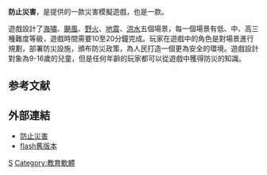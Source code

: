 {{Infobox VG
| title       = 防止災害
| image       = 
| caption     = 
| japanese    = 
| english     = STOP DISASTERS!
| original    =
| official    = 
| common      =
| genre       = [[模擬經營類遊戲|策略遊戲]]
| platforms   = 支援[[Flash_Player|Flash Player]] 7以上瀏覽器（舊版）<br>支援[[HTML5|HTML5]]瀏覽器（新版）
| developer   = playerthree
| publisher   = {{link-en|聯合國國際減災戰略秘書處|United Nations International Strategy for Disaster Reduction}}
| distributor =
| director    = 
| producer    = 
| designer    = 
| writer      = 
| programmer  = 
| composer    =
| artist      =
| series      = 
| engine      = 
| modes       = 單人
| released    = 2007年起
| onlinegame  = 1
| shutdown    =
}}
'''防止災害'''，是{{link-en|聯合國國際減災戰略秘書處|United Nations Office for Disaster Risk Reduction}}提供的一款災害模擬遊戲，也是一款{{link-en|嚴肅遊戲|Serious game}}{{R|常見問題解答|Cocolico}}{{R|:2|p=182}}。

遊戲設計了[[海嘯|海嘯]]、[[颶風|颶風]]、[[野火|野火]]、[[地震|地震]]、[[洪水|洪水]]五個場景，每一個場景有低、中、高三種難度等級，遊戲時間需要10至20分鐘完成。{{R|:2|p=182}}玩家在遊戲中的角色是對場景進行規劃，部署防災設施，頒布防災政策，為人民打造一個更為安全的環境。遊戲設計對象為9-16歲的兒童，但是任何年齡的玩家都可以從遊戲中獲得防災的知識{{R|常見問題解答}}{{R|:3|p=352、357}}。

==参考文献==
{{reflist|refs=
<ref name="常見問題解答">{{cite web|title=常見問題解答|author=Playerthree|url=http://www.stopdisastersgame.org/cn/faq.html|publisher=Playerthree 及 联合国国际减灾战略秘书处|accessdate=2010-11-11|archive-url=https://web.archive.org/web/20090924191039/http://www.stopdisastersgame.org/cn/faq.html|archive-date=2009-09-24|dead-url=yes}}</ref>
<ref name="Cocolico">{{cite web|author=Tut|title=THE UN TEACHES HOW TO STOP DISASTERS WITH A VIDEO GAME|url=http://cocolico.info/design/stop-disasters-united-stations|accessdate=2010-11-11|archive-url=https://web.archive.org/web/20101120201703/http://cocolico.info/design/stop-disasters-united-stations|archive-date=2010-11-20|dead-url=yes}}</ref>
<ref name=":2">{{cite book|author=Food and Agriculture Organization of the United Nations|title=《Disaster Risk Reduction Challenge Badge》|date=2020|publisher=Food & Agriculture Org.|url=https://books.google.com.tw/books?id=117TDwAAQBAJ|isbn=9251320799|oclc= 1151184956}}</ref>
<ref name=":3">{{cite book|author=Agnessa Spanellis, J. Tuomas Harviainen|title=《Transforming Society and Organizations through Gamification: From the Sustainable Development Goals to Inclusive Workplaces》|date=2021-05-07 |publisher=Springer Nature|url=https://books.google.com.tw/books?id=STItEAAAQBAJ|isbn=9783030682071|oclc= 1256410606}}</ref>

}}
==外部連結==
*[https://www.stopdisastersgame.org/ 防止災害]
*[https://web.archive.org/web/20101024033532/http://www.stopdisastersgame.org/cn/home.html flash舊版本]

[[Category:網頁遊戲|S]]
[[Category:教育軟體|Category:教育軟體]]